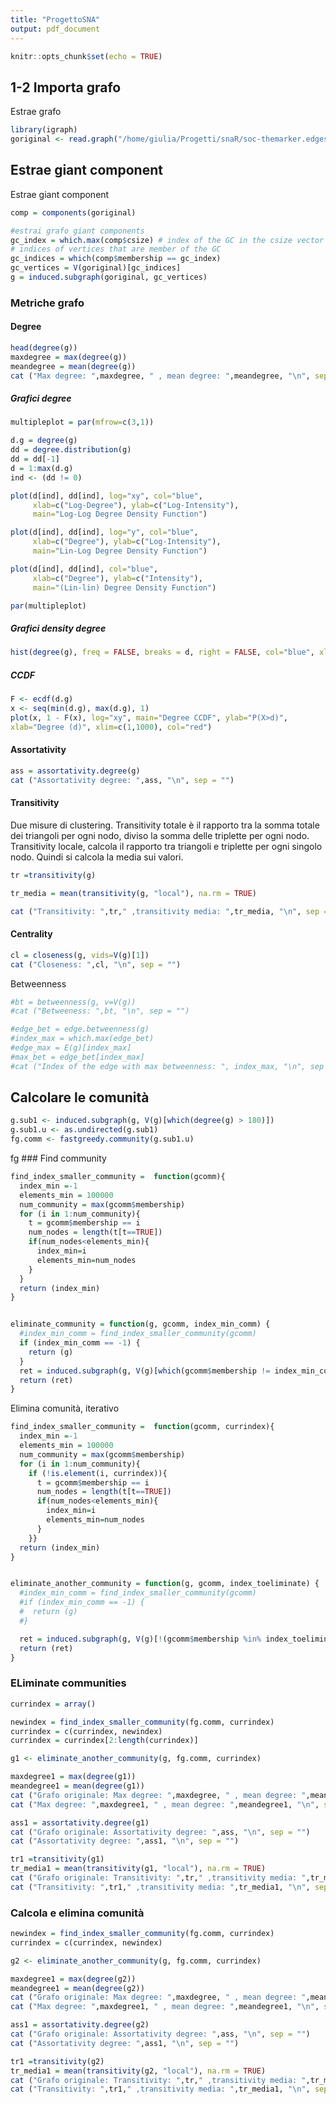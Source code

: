 ```yaml
---
title: "ProgettoSNA"
output: pdf_document
---
```


```r
knitr::opts_chunk$set(echo = TRUE)
```


## 1-2 Importa grafo

Estrae grafo

```r
library(igraph)
goriginal <- read.graph("/home/giulia/Progetti/snaR/soc-themarker.edges",format="ncol", directed = FALSE)
```

## Estrae giant component

Estrae giant component

```r
comp = components(goriginal)

#estrai grafo giant components
gc_index = which.max(comp$csize) # index of the GC in the csize vector
# indices of vertices that are member of the GC
gc_indices = which(comp$membership == gc_index)
gc_vertices = V(goriginal)[gc_indices]
g = induced.subgraph(goriginal, gc_vertices)
```



### Metriche grafo

#### Degree

```r
head(degree(g))
maxdegree = max(degree(g))
meandegree = mean(degree(g))
cat ("Max degree: ",maxdegree, " , mean degree: ",meandegree, "\n", sep = "")
```

##### Grafici degree

```r

multipleplot = par(mfrow=c(3,1))

d.g = degree(g)
dd = degree.distribution(g)
dd = dd[-1]
d = 1:max(d.g)
ind <- (dd != 0)

plot(d[ind], dd[ind], log="xy", col="blue",
     xlab=c("Log-Degree"), ylab=c("Log-Intensity"),
     main="Log-Log Degree Density Function")

plot(d[ind], dd[ind], log="y", col="blue",
     xlab=c("Degree"), ylab=c("Log-Intensity"),
     main="Lin-Log Degree Density Function")

plot(d[ind], dd[ind], col="blue",
     xlab=c("Degree"), ylab=c("Intensity"),
     main="(Lin-lin) Degree Density Function")

par(multipleplot)
```


##### Grafici density degree

```r

hist(degree(g), freq = FALSE, breaks = d, right = FALSE, col="blue", xlab=c("Degree"), ylab=c("Intensity"), main="Histogram of the Degree Density", xlim = c(1,50))

```

##### CCDF

```r
F <- ecdf(d.g)
x <- seq(min(d.g), max(d.g), 1)
plot(x, 1 - F(x), log="xy", main="Degree CCDF", ylab="P(X>d)",
xlab="Degree (d)", xlim=c(1,1000), col="red")
```

#### Assortativity

```r
ass = assortativity.degree(g)
cat ("Assortativity degree: ",ass, "\n", sep = "")
```


#### Transitivity

Due misure di clustering. Transitivity totale è il rapporto tra la somma totale dei triangoli per ogni nodo, diviso la somma delle triplette per ogni nodo.
Transitivity locale, calcola il rapporto tra triangoli e triplette per ogni singolo nodo. Quindi si calcola la media sui valori.

```r
tr =transitivity(g)

tr_media = mean(transitivity(g, "local"), na.rm = TRUE)

cat ("Transitivity: ",tr," ,transitivity media: ",tr_media, "\n", sep = "")
```

#### Centrality

```r
cl = closeness(g, vids=V(g)[1])
cat ("Closeness: ",cl, "\n", sep = "")
```

Betweenness

```r
#bt = betweenness(g, v=V(g))
#cat ("Betweeness: ",bt, "\n", sep = "")
```

```r
#edge_bet = edge.betweenness(g)
#index_max = which.max(edge_bet)
#edge_max = E(g)[index_max]
#max_bet = edge_bet[index_max]
#cat ("Index of the edge with max betweenness: ", index_max, "\n", sep = "")
```


## Calcolare le comunità

```r

g.sub1 <- induced.subgraph(g, V(g)[which(degree(g) > 180)])
g.sub1.u <- as.undirected(g.sub1)
fg.comm <- fastgreedy.community(g.sub1.u)

```

fg
### Find community

```r



find_index_smaller_community =  function(gcomm){
  index_min =-1
  elements_min = 100000
  num_community = max(gcomm$membership)
  for (i in 1:num_community){
    t = gcomm$membership == i
    num_nodes = length(t[t==TRUE])
    if(num_nodes<elements_min){
      index_min=i
      elements_min=num_nodes
    }
  }
  return (index_min)
}


eliminate_community = function(g, gcomm, index_min_comm) {
  #index_min_comm = find_index_smaller_community(gcomm)
  if (index_min_comm == -1) {
    return (g)
  }
  ret = induced.subgraph(g, V(g)[which(gcomm$membership != index_min_comm)])
  return (ret)
}

```

Elimina comunità, iterativo
```r

find_index_smaller_community =  function(gcomm, currindex){
  index_min =-1
  elements_min = 100000
  num_community = max(gcomm$membership)
  for (i in 1:num_community){
    if (!is.element(i, currindex)){
      t = gcomm$membership == i
      num_nodes = length(t[t==TRUE])
      if(num_nodes<elements_min){
        index_min=i
        elements_min=num_nodes
      }
    }}
  return (index_min)
}


eliminate_another_community = function(g, gcomm, index_toeliminate) {
  #index_min_comm = find_index_smaller_community(gcomm)
  #if (index_min_comm == -1) {
  #  return (g)
  #}

  ret = induced.subgraph(g, V(g)[!(gcomm$membership %in% index_toeliminate)])
  return (ret)
}


```



### ELiminate communities

```r

currindex = array()

newindex = find_index_smaller_community(fg.comm, currindex)
currindex = c(currindex, newindex)
currindex = currindex[2:length(currindex)]

g1 <- eliminate_another_community(g, fg.comm, currindex)

maxdegree1 = max(degree(g1))
meandegree1 = mean(degree(g1))
cat ("Grafo originale: Max degree: ",maxdegree, " , mean degree: ",meandegree, "\n", sep = "")
cat ("Max degree: ",maxdegree1, " , mean degree: ",meandegree1, "\n", sep = "")

ass1 = assortativity.degree(g1)
cat ("Grafo originale: Assortativity degree: ",ass, "\n", sep = "")
cat ("Assortativity degree: ",ass1, "\n", sep = "")

tr1 =transitivity(g1)
tr_media1 = mean(transitivity(g1, "local"), na.rm = TRUE)
cat ("Grafo originale: Transitivity: ",tr," ,transitivity media: ",tr_media, "\n", sep = "")
cat ("Transitivity: ",tr1," ,transitivity media: ",tr_media1, "\n", sep = "")

```


### Calcola e elimina comunità

```r
newindex = find_index_smaller_community(fg.comm, currindex)
currindex = c(currindex, newindex)

g2 <- eliminate_another_community(g, fg.comm, currindex)

maxdegree1 = max(degree(g2))
meandegree1 = mean(degree(g2))
cat ("Grafo originale: Max degree: ",maxdegree, " , mean degree: ",meandegree, "\n", sep = "")
cat ("Max degree: ",maxdegree1, " , mean degree: ",meandegree1, "\n", sep = "")

ass1 = assortativity.degree(g2)
cat ("Grafo originale: Assortativity degree: ",ass, "\n", sep = "")
cat ("Assortativity degree: ",ass1, "\n", sep = "")

tr1 =transitivity(g2)
tr_media1 = mean(transitivity(g2, "local"), na.rm = TRUE)
cat ("Grafo originale: Transitivity: ",tr," ,transitivity media: ",tr_media, "\n", sep = "")
cat ("Transitivity: ",tr1," ,transitivity media: ",tr_media1, "\n", sep = "")

```



